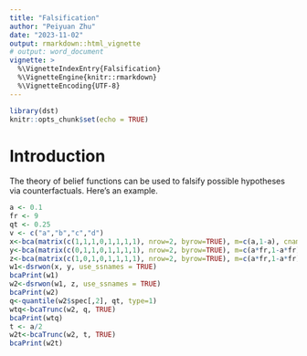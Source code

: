 ```yaml
---
title: "Falsification"
author: "Peiyuan Zhu"
date: "2023-11-02"
output: rmarkdown::html_vignette
# output: word_document
vignette: >
  %\VignetteIndexEntry{Falsification}
  %\VignetteEngine{knitr::rmarkdown}
  %\VignetteEncoding{UTF-8}
---
```


```r
library(dst) 
knitr::opts_chunk$set(echo = TRUE)
```

# Introduction

The theory of belief functions can be used to falsify possible hypotheses via counterfactuals. Here's an example.

```r
a <- 0.1
fr <- 9
qt <- 0.25
v <- c("a","b","c","d")
x<-bca(matrix(c(1,1,1,0,1,1,1,1), nrow=2, byrow=TRUE), m=c(a,1-a), cnames=v)
y<-bca(matrix(c(0,1,1,0,1,1,1,1), nrow=2, byrow=TRUE), m=c(a*fr,1-a*fr), cnames=v)
z<-bca(matrix(c(1,0,1,0,1,1,1,1), nrow=2, byrow=TRUE), m=c(a*fr,1-a*fr), cnames=v)
w1<-dsrwon(x, y, use_ssnames = TRUE)
bcaPrint(w1)
w2<-dsrwon(w1, z, use_ssnames = TRUE)
bcaPrint(w2)
q<-quantile(w2$spec[,2], qt, type=1)
wtq<-bcaTrunc(w2, q, TRUE)
bcaPrint(wtq)
t <- a/2
w2t<-bcaTrunc(w2, t, TRUE)
bcaPrint(w2t)
```
